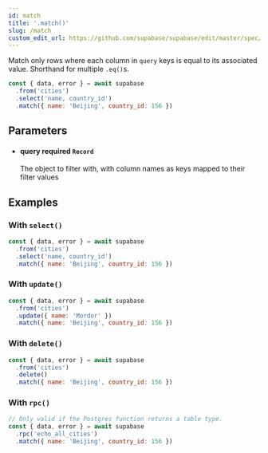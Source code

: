 ```yaml
---
id: match
title: '.match()'
slug: /match
custom_edit_url: https://github.com/supabase/supabase/edit/master/spec/supabase_js_v2_legacy.yml
---
```



Match only rows where each column in `query` keys is equal to its
associated value. Shorthand for multiple `.eq()`s.

```js
const { data, error } = await supabase
  .from('cities')
  .select('name, country_id')
  .match({ name: 'Beijing', country_id: 156 })
```

## Parameters

<ul className="method-list-group">
  
<li className="method-list-item">
  <h4 className="method-list-item-label">
    <span className="method-list-item-label-name">
      query
    </span>
    <span className="method-list-item-label-badge required">
      required
    </span>
    <span className="method-list-item-validation">
      <code>Record</code>
    </span>
  </h4>
  <div class="method-list-item-description">

The object to filter with, with column names as keys mapped
to their filter values

  </div>
  
</li>

</ul>

## Examples

### With `select()`

```js
const { data, error } = await supabase
  .from('cities')
  .select('name, country_id')
  .match({ name: 'Beijing', country_id: 156 })
```

### With `update()`

```js
const { data, error } = await supabase
  .from('cities')
  .update({ name: 'Mordor' })
  .match({ name: 'Beijing', country_id: 156 })
```

### With `delete()`

```js
const { data, error } = await supabase
  .from('cities')
  .delete()
  .match({ name: 'Beijing', country_id: 156 })
```

### With `rpc()`

```js
// Only valid if the Postgres function returns a table type.
const { data, error } = await supabase
  .rpc('echo_all_cities')
  .match({ name: 'Beijing', country_id: 156 })
```
